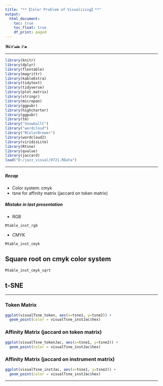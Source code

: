 ```yaml
---
title: "**【Color Problem of Visualizing】**"
output: 
  html_document:
    toc: true
    toc_float: true
    df_print: paged
---
```


**$\mathcal{YiHsin}\;\mathcal{Lu}$**

****

```r
library(knitr)
library(dplyr)
library(flextable)
library(magrittr)
library(kableExtra)
library(tidytext)
library(tidyverse)
library(plot.matrix)
library(stringr)
library(micropan)
library(ggpubr)
library(highcharter)
library(ggpubr)
library(tm)
library("SnowballC")
library("wordcloud")
library("RColorBrewer")
library(wordcloud2)
library(viridisLite)
library(Rtsne)
library(qvalue)
library(jaccard)
load("D:/jazz_visual/0721.RData")
```

****

##### **Recap**

* Color system: cmyk
* tsne for affinity matrix (jaccard on token matrix)

##### **Mistake in last presentation**

* RGB

```r
Mtable_inst_rgb
```

* CMYK

```r
Mtable_inst_cmyk
```

## **Square root on cmyk color system**

```r
Mtable_inst_cmyk_sqrt
```

## **t-SNE**

****

### **Token Matrix**

```r
ggplot(visualTsne_token, aes(x=tsne1, y=tsne2)) +
  geom_point(color = visualTsne_instJac$hex)
```

### **Affinity Matrix** (jaccard on token matrix)

```r
ggplot(visualTsne_tokenJac, aes(x=tsne1, y=tsne2)) +
  geom_point(color = visualTsne_instJac$hex)
```

### **Affinity Matrix** (jaccard on instrument matrix)

```r
ggplot(visualTsne_instJac, aes(x=tsne1, y=tsne2)) +
  geom_point(color = visualTsne_instJac$hex)
```

****
